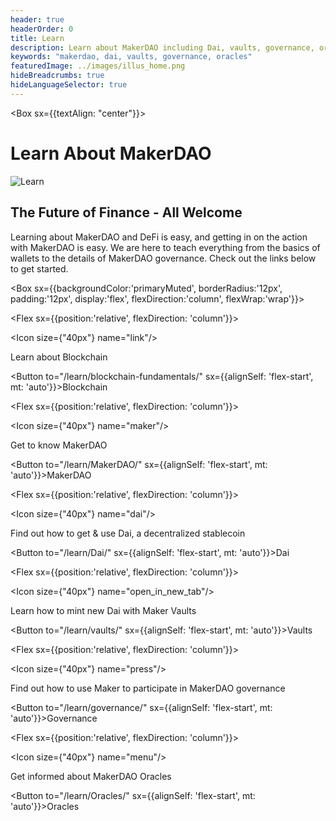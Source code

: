 ```yaml
---
header: true
headerOrder: 0
title: Learn
description: Learn about MakerDAO including Dai, vaults, governance, oracles, and more.
keywords: "makerdao, dai, vaults, governance, oracles"
featuredImage: ../images/illus_home.png
hideBreadcrumbs: true
hideLanguageSelector: true
---
```


<Box sx={{textAlign: "center"}}>

# Learn About MakerDAO

![Learn](/images/illus_learn.png)

</Box>

## The Future of Finance - All Welcome

Learning about MakerDAO and DeFi is easy, and getting in on the action with MakerDAO is easy. We are here to teach everything from the basics of wallets to the details of MakerDAO governance. Check out the links below to get started.

<Box sx={{backgroundColor:'primaryMuted', borderRadius:'12px', padding:'12px', display:'flex', flexDirection:'column', flexWrap:'wrap'}}>

<Chocolate>

<Flex sx={{position:'relative', flexDirection: 'column'}}>

<Icon size={"40px"} name="link"/>

Learn about Blockchain

<Button to="/learn/blockchain-fundamentals/" sx={{alignSelf: 'flex-start', mt: 'auto'}}>Blockchain</Button>

</Flex>

<Flex sx={{position:'relative', flexDirection: 'column'}}>

<Icon size={"40px"} name="maker"/>

Get to know MakerDAO

<Button to="/learn/MakerDAO/" sx={{alignSelf: 'flex-start', mt: 'auto'}}>MakerDAO</Button>

</Flex>

<Flex sx={{position:'relative', flexDirection: 'column'}}>

<Icon size={"40px"} name="dai"/>

Find out how to get & use Dai, a decentralized stablecoin

<Button to="/learn/Dai/" sx={{alignSelf: 'flex-start', mt: 'auto'}}>Dai</Button>

</Flex>

<Flex sx={{position:'relative', flexDirection: 'column'}}>

<Icon size={"40px"} name="open_in_new_tab"/>

Learn how to mint new Dai with Maker Vaults

<Button to="/learn/vaults/" sx={{alignSelf: 'flex-start', mt: 'auto'}}>Vaults</Button>

</Flex>

<Flex sx={{position:'relative', flexDirection: 'column'}}>

<Icon size={"40px"} name="press"/>

Find out how to use Maker to participate in MakerDAO governance

<Button to="/learn/governance/" sx={{alignSelf: 'flex-start', mt: 'auto'}}>Governance</Button>

</Flex>

<Flex sx={{position:'relative', flexDirection: 'column'}}>

<Icon size={"40px"} name="menu"/>

Get informed about MakerDAO Oracles

<Button to="/learn/Oracles/" sx={{alignSelf: 'flex-start', mt: 'auto'}}>Oracles</Button>

</Flex>

</Chocolate>

</Box>

<!-- <InfoBlock>

<Box sx={{paddingRight: '35px'}}>

## Learn How to Get Dai with Maker Vaults

</Box>

<Box sx={{paddingLeft: '25px'}}>

<List>

<Link to="/learn/vaults/vaults-tutorial/">Vaults Tutorial</Link>

<Link to="/learn/vaults/vault-onboarding-guide/">Vaults Onboarding Guide</Link>

<Link to="/learn/vaults/risk/">Risk</Link>

</List>

</Box>

</InfoBlock> -->

<!-- <InfoBlock>

![Welcome to Comm-dev](/images/illus_home.png)

<Box>

## Learn How to Vote on Changes to MakerDAO

Vote on changes to the MakerDAO system using the Maker governance token. Learn more about how voting works!

<Button to="/en/learn/governance/how-voting-works/">How Voting Works</Button>

</Box>

</InfoBlock> -->
